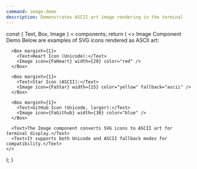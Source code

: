 ```yaml
---
command: image-demo
description: Demonstrates ASCII art image rendering in the terminal
---
```



  const { Text, Box, Image } = components;
  return (
    <>
      <Text bold>Image Component Demo</Text>
      <Text>Below are examples of SVG icons rendered as ASCII art:</Text>
      
      <Box marginY={1}>
        <Text>Heart Icon (Unicode):</Text>
        <Image icon={FaHeart} width={20} color="red" />
      </Box>
      
      <Box marginY={1}>
        <Text>Star Icon (ASCII):</Text>
        <Image icon={FaStar} width={15} color="yellow" fallback="ascii" />
      </Box>
      
      <Box marginY={1}>
        <Text>GitHub Icon (Unicode, larger):</Text>
        <Image icon={FaGithub} width={30} color="blue" />
      </Box>
      
      <Text>The Image component converts SVG icons to ASCII art for terminal display.</Text>
      <Text>It supports both Unicode and ASCII fallback modes for compatibility.</Text>
    </>
  );
}
